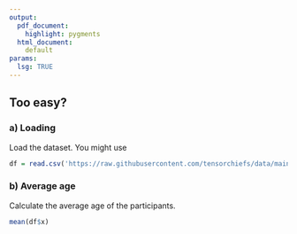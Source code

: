 ```yaml
---
output:
  pdf_document:
    highlight: pygments
  html_document: 
    default
params:
  lsg: TRUE
---
```


## Too easy?

### a) Loading
Load the dataset. You might use

```r
df = read.csv('https://raw.githubusercontent.com/tensorchiefs/data/main/data/sbp.csv')
```

### b) Average age
Calculate the average age of the participants.

```r
mean(df$x)
```


